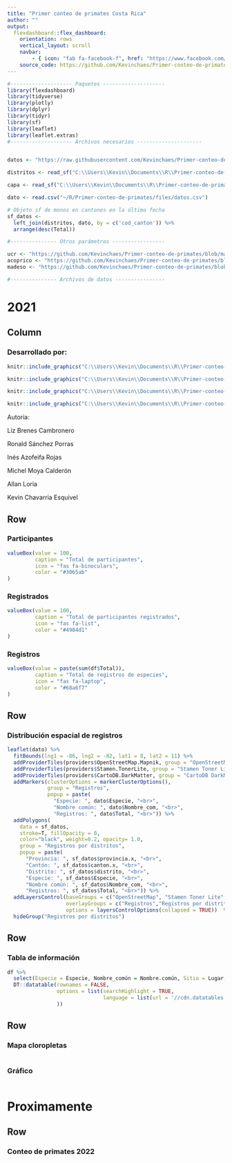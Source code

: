 ```yaml
---
title: "Primer conteo de primates Costa Rica"
author: ""
output:
  flexdashboard::flex_dashboard:
    orientation: rows
    vertical_layout: scroll
    navbar:
        - { icon: "fab fa-facebook-f", href: "https://www.facebook.com/groups/1089060534898714", align: right }
    source_code: https://github.com/Kevinchaes/Primer-conteo-de-primates.git
---
```


```r

#-------------------- Paquetes --------------------
library(flexdashboard)
library(tidyverse)
library(plotly)
library(dplyr)
library(tidyr)
library(sf)
library(leaflet)
library(leaflet.extras)
#-------------------- Archivos necesarios ---------------------


datos <- "https://raw.githubusercontent.com/Kevinchaes/Primer-conteo-de-primates/master/files/Avistamientos_PrimatesCR.csv"

distritos <- read_sf("C:\\Users\\Kevin\\Documents\\R\\Primer-conteo-de-primates\\SHP\\distritos.shp")

capa <- read_sf("C:\\Users\\Kevin\\Documents\\R\\Primer-conteo-de-primates\\SHP\\Conteo_primates_CR.shp")

dato <- read.csv("~/R/Primer-conteo-de-primates/files/datos.csv")

# Objeto sf de monos en cantones en la última fecha
sf_datos <-
  left_join(distritos, dato, by = c('cod_canton')) %>%
  arrange(desc(Total))

#--------------- Otros parámetros -----------------

ucr <- "https://github.com/Kevinchaes/Primer-conteo-de-primates/blob/master/files/UCR.PNG"
acoprico <- "https://github.com/Kevinchaes/Primer-conteo-de-primates/blob/master/files/ACOPRICO.jpeg"
madeso <- "https://github.com/Kevinchaes/Primer-conteo-de-primates/blob/master/files/firma%20madeso.PNG"
```


```r
#--------------- Archivos de datos ----------------

```

2021
=======================================================================
Column {.sidebar}
-----------------------------------------------------------------------
    
### Desarrollado por:

```r
knitr::include_graphics("C:\\Users\\Kevin\\Documents\\R\\Primer-conteo-de-primates\\files\\UCR.PNG")

```

```r
knitr::include_graphics("C:\\Users\\Kevin\\Documents\\R\\Primer-conteo-de-primates\\files\\Sede Occidente.PNG")

```

```r
knitr::include_graphics("C:\\Users\\Kevin\\Documents\\R\\Primer-conteo-de-primates\\files\\firma madeso.PNG")

```

```r
knitr::include_graphics("C:\\Users\\Kevin\\Documents\\R\\Primer-conteo-de-primates\\files\\ACOPRICO.jpeg")

```

Autoria: 

Liz Brenes Cambronero

Ronald Sánchez Porras

Inés Azofeifa Rojas

Michel Moya Calderón

Allan Loria

Kevin Chavarria Esquivel

Row 
-----------------------------------------------------------------------
###  Participantes {.value-box}
```r

valueBox(value = 100, 
         caption = "Total de participantes",
         icon = "fas fa-binoculars",
         color = "#3065ab"
)

```

### Registrados {.value-box}
```r
valueBox(value = 100, 
         caption = "Total de participantes registrados",
         icon = "fas fa-list",
         color = "#4984d1"
)

```

### Registros {.value-box}
```r
valueBox(value = paste(sum(df$Total)), 
         caption = "Total de registros de especies",
         icon = "fas fa-laptop",
         color = "#68a6f7"
)

```

Row {data-height=800}
-----------------------------------------------------------------------
### Distribución espacial de registros
```r
leaflet(dato) %>%
  fitBounds(lng1 = -86, lng2 = -82, lat1 = 8, lat2 = 11) %>%
  addProviderTiles(providers$OpenStreetMap.Mapnik, group = "OpenStreetMap") %>%
  addProviderTiles(providers$Stamen.TonerLite, group = "Stamen Toner Lite") %>%
  addProviderTiles(providers$CartoDB.DarkMatter, group = "CartoDB DarkMatter") %>%
  addMarkers(clusterOptions = markerClusterOptions(),
             group = "Registros",
             popup = paste(
               "Especie: ", dato$Especie, "<br>",
               "Nombre común: ", dato$Nombre_com, "<br>",
               "Registros: ", dato$Total, "<br>")) %>%
  addPolygons(
    data = sf_datos,
    stroke=T, fillOpacity = 0,
    color="black", weight=0.2, opacity= 1.0,
    group = "Registros por distritos",
    popup = paste(
      "Provincia: ", sf_datos$provincia.x, "<br>",
      "Cantón: ", sf_datos$canton.x, "<br>",
      "Distrito: ", sf_datos$distrito, "<br>",
      "Especie: ", sf_datos$Especie, "<br>",
      "Nombre común: ", sf_datos$Nombre_com, "<br>",
      "Registros: ", sf_datos$Total, "<br>")) %>%
  addLayersControl(baseGroups = c("OpenStreetMap", "Stamen Toner Lite", "CartoDB DarkMatter"),
                   overlayGroups = c("Registros","Registros por distritos"),
                   options = layersControlOptions(collapsed = TRUE))  %>%
  hideGroup("Registros por distritos") 
```

Row {data-height=600}
-----------------------------------------------------------------------

### Tabla de información 
```r
df %>%
  select(Especie = Especie, Nombre_común = Nombre.común, Sitio = Lugar, Registros = Total) %>%
  DT::datatable(rownames = FALSE,
                options = list(searchHighlight = TRUE, 
                               language = list(url = '//cdn.datatables.net/plug-ins/1.10.11/i18n/Spanish.json')
                ))
```

Row {data-height=400}
-----------------------------------------------------------------------

### Mapa cloropletas
```r

```

### Gráfico
```r

```


Proximamente
=======================================================================
Row {data-height=400}
-----------------------------------------------------------------------
### Conteo de primates 2022

